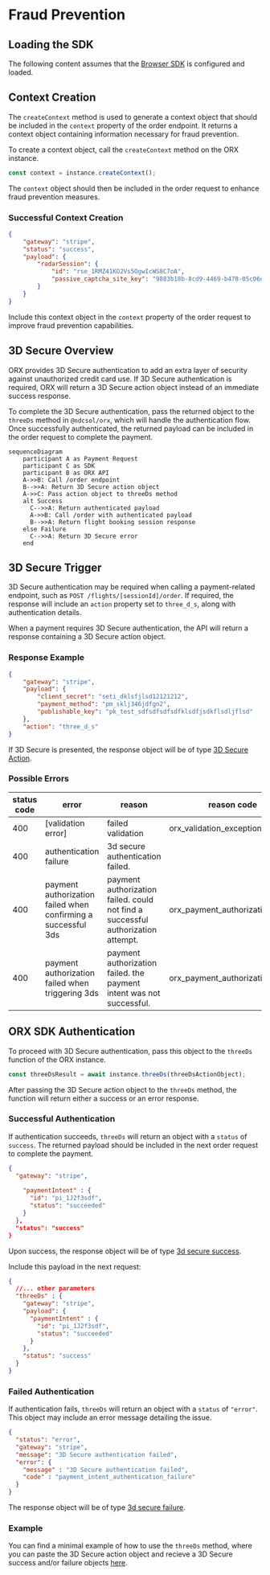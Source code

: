# Fraud Prevention

## Loading the SDK

The following content assumes that the [Browser SDK](/versions/v4/sdk) is configured and loaded. 

## Context Creation

The `createContext` method is used to generate a context object that should be included in the `context` property of the order endpoint. It returns a context object containing information necessary for fraud prevention.


To create a context object, call the `createContext` method on the ORX instance.

```ts
const context = instance.createContext();
```

The `context` object should then be included in the order request to enhance fraud prevention measures.

### Successful Context Creation
```json
{
    "gateway": "stripe",
    "status": "success",
    "payload": {
        "radarSession": {
            "id": "rse_1RMZ41KO2Vs5OgwIcWS8C7oA",
            "passive_captcha_site_key": "9883b18b-8cd9-4469-b478-05c06d8252d8"
        }
    }
}
```
Include this context object in the `context` property of the order request to improve fraud prevention capabilities.



## 3D Secure Overview

ORX provides 3D Secure authentication to add an extra layer of security against unauthorized credit card use. If 3D Secure authentication is required, ORX will return a 3D Secure action object instead of an immediate success response.

To complete the 3D Secure authentication, pass the returned object to the `threeDs` method in `@ndcsol/orx`, which will handle the authentication flow. Once successfully authenticated, the returned payload can be included in the order request to complete the payment.

```mermaid
sequenceDiagram
    participant A as Payment Request
    participant C as SDK
    participant B as ORX API
    A->>B: Call /order endpoint
    B-->>A: Return 3D Secure action object
    A->>C: Pass action object to threeDs method
    alt Success
      C-->>A: Return authenticated payload
      A->>B: Call /order with authenticated payload
      B-->>A: Return flight booking session response
    else Failure
      C-->>A: Return 3D Secure error
    end
```

## 3D Secure Trigger

3D Secure authentication may be required when calling a payment-related endpoint, such as `POST /flights/[sessionId]/order`. If required, the response will include an `action` property set to `three_d_s`, along with authentication details.

When a payment requires 3D Secure authentication, the API will return a response containing a 3D Secure action object.

### Response Example

```json filename="POST /flights/[sessionId]/order" copy
{
    "gateway": "stripe",
    "payload": {
        "client_secret": "seti_dklsfjlsd12121212",
        "payment_method": "pm_sklj346jdfgn2",
        "publishable_key": "pk_test_sdfsdfsdfsdfklsdfjsdkflsdljflsd"
    },
    "action": "three_d_s"
}
```

If 3D Secure is presented, the response object will be of type [3D Secure Action](/versions/v4/glossary#3d-secure-action).

### Possible Errors

| status code | error | reason | reason code |
|---|---|---|---|
| 400 | [validation error] | failed validation | orx_validation_exception |
| 400 | authentication failure | 3d secure authentication failed. | |
| 400 | payment authorization failed when confirming a successful 3ds | payment authorization failed. could not find a successful authorization attempt. | orx_payment_authorization_failed |
| 400 | payment authorization failed when triggering 3ds | payment authorization failed. the payment intent was not successful. | orx_payment_authorization_failed |


## ORX SDK Authentication


To proceed with 3D Secure authentication, pass this object to the `threeDs` function of the ORX instance.

```ts copy
const threeDsResult = await instance.threeDs(threeDsActionObject);
```

After passing the 3D Secure action object to the `threeDs` method, the function will return either a success or an error response.

### Successful Authentication

If authentication succeeds, `threeDs` will return an object with a `status` of `success`. The returned payload should be included in the next order request to complete the payment.

```json copy
{
  "gateway": "stripe",
  
    "paymentIntent" : {
      "id": "pi_1J2f3sdf",
      "status": "succeeded"
    }
  },
  "status": "success"
}
```

Upon success, the response object will be of type [3d secure success](/versions/v4/glossary#3d-secure-success).


Include this payload in the next request:

```json filename="POST /flights/[sessionId]/order" copy
{
  //... other parameters
  "threeDs" : {
    "gateway": "stripe",
    "payload": {
      "paymentIntent" : {
        "id": "pi_1J2f3sdf",
        "status": "succeeded"
      }
    },
    "status": "success"
  }
}
```

### Failed Authentication

If authentication fails, `threeDs` will return an object with a `status` of `"error"`. This object may include an error message detailing the issue.

```json copy
{
  "status": "error",
  "gateway": "stripe",
  "message": "3D Secure authentication failed",
  "error": {
    "message" : "3D Secure authentication failed",
    "code" : "payment_intent_authentication_failure"
  }
}
```

The response object will be of type [3d secure failure](/versions/v4/glossary#3d-secure-failure).


### Example

You can find a minimal example of how to use the `threeDs` method, where you can paste the 3D Secure action object and recieve a 3D Secure success and/or failure objects [here](https://gist.github.com/parsasi/0f3634c8df62c974ce50cb9eda5c5682).
